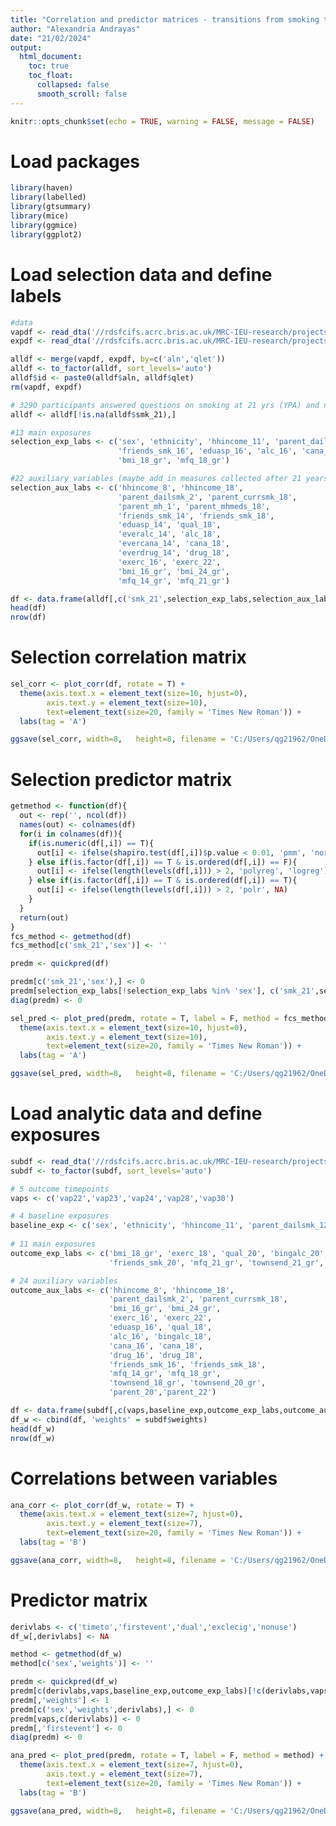 ---
title: "Correlation and predictor matrices - transitions from smoking to e-cigarette use/non-use in ALSPAC"
author: "Alexandria Andrayas"
date: "21/02/2024"
output: 
  html_document:
    toc: true
    toc_float:
      collapsed: false
      smooth_scroll: false
---
```{r setup, include=FALSE}
knitr::opts_chunk$set(echo = TRUE, warning = FALSE, message = FALSE)
```

# Load packages

```{r load-packages}
library(haven)
library(labelled)
library(gtsummary)
library(mice)
library(ggmice)
library(ggplot2)
```

# Load selection data and define labels

```{r selection-data-labs, message=FALSE}
#data
vapdf <- read_dta('//rdsfcifs.acrc.bris.ac.uk/MRC-IEU-research/projects/ieu2/p7/025/working/data/vaping_categories.dta')
expdf <- read_dta('//rdsfcifs.acrc.bris.ac.uk/MRC-IEU-research/projects/ieu2/p7/025/working/data/vaping_exp_measures.dta')

alldf <- merge(vapdf, expdf, by=c('aln','qlet'))
alldf <- to_factor(alldf, sort_levels='auto')
alldf$id <- paste0(alldf$aln, alldf$qlet)
rm(vapdf, expdf)

# 3290 participants answered questions on smoking at 21 yrs (YPA) and not withdrawn consent
alldf <- alldf[!is.na(alldf$smk_21),]

#13 main exposures
selection_exp_labs <- c('sex', 'ethnicity', 'hhincome_11', 'parent_dailsmk_12', 'parent_mh_12',
                        'friends_smk_16', 'eduasp_16', 'alc_16', 'cana_16', 'drug_16', 'exerc_18',
                        'bmi_18_gr', 'mfq_18_gr')

#22 auxiliary variables (maybe add in measures collected after 21 years too?)
selection_aux_labs <- c('hhincome_8', 'hhincome_18', 
                        'parent_dailsmk_2', 'parent_currsmk_18',
                        'parent_mh_1', 'parent_mhmeds_18', 
                        'friends_smk_14', 'friends_smk_18',
                        'eduasp_14', 'qual_18', 
                        'everalc_14', 'alc_18',
                        'evercana_14', 'cana_18',
                        'everdrug_14', 'drug_18',
                        'exerc_16', 'exerc_22',
                        'bmi_16_gr', 'bmi_24_gr',
                        'mfq_14_gr', 'mfq_21_gr')

df <- data.frame(alldf[,c('smk_21',selection_exp_labs,selection_aux_labs)])
head(df)
nrow(df)
```

# Selection correlation matrix

```{r selection-corr-matrix, out.width = '100%'}
sel_corr <- plot_corr(df, rotate = T) +
  theme(axis.text.x = element_text(size=10, hjust=0), 
        axis.text.y = element_text(size=10),
        text=element_text(size=20, family = 'Times New Roman')) +
  labs(tag = 'A')

ggsave(sel_corr, width=8,   height=8, filename = 'C:/Users/qg21962/OneDrive - University of Bristol/Documents/CRUK smoking vaping/Vaping transitions/Outputs/selection_corr_mat_plt.png')
```

# Selection predictor matrix

```{r selection-pred-matrix, message=FALSE}
getmethod <- function(df){
  out <- rep('', ncol(df))
  names(out) <- colnames(df)
  for(i in colnames(df)){
    if(is.numeric(df[,i]) == T){
      out[i] <- ifelse(shapiro.test(df[,i])$p.value < 0.01, 'pmm', 'norm')
    } else if(is.factor(df[,i]) == T & is.ordered(df[,i]) == F){
      out[i] <- ifelse(length(levels(df[,i])) > 2, 'polyreg', 'logreg')
    } else if(is.factor(df[,i]) == T & is.ordered(df[,i]) == T){
      out[i] <- ifelse(length(levels(df[,i])) > 2, 'polr', NA)
    }
  }
  return(out)
}
fcs_method <- getmethod(df)
fcs_method[c('smk_21','sex')] <- ''

predm <- quickpred(df)

predm[c('smk_21','sex'),] <- 0
predm[selection_exp_labs[!selection_exp_labs %in% 'sex'], c('smk_21',selection_exp_labs)] <- 1
diag(predm) <- 0

sel_pred <- plot_pred(predm, rotate = T, label = F, method = fcs_method) +
  theme(axis.text.x = element_text(size=10, hjust=0), 
        axis.text.y = element_text(size=10),
        text=element_text(size=20, family = 'Times New Roman')) +
  labs(tag = 'A')

ggsave(sel_pred, width=8,   height=8, filename = 'C:/Users/qg21962/OneDrive - University of Bristol/Documents/CRUK smoking vaping/Vaping transitions/Outputs/selection_pred_mat_plt.png')
```

# Load analytic data and define exposures

```{r analytic-data-labs, message=FALSE}
subdf <- read_dta('//rdsfcifs.acrc.bris.ac.uk/MRC-IEU-research/projects/ieu2/p7/025/working/data/vaping_sub_measures.dta')
subdf <- to_factor(subdf, sort_levels='auto')

# 5 outcome timepoints
vaps <- c('vap22','vap23','vap24','vap28','vap30')

# 4 baseline exposures
baseline_exp <- c('sex', 'ethnicity', 'hhincome_11', 'parent_dailsmk_12')
  
# 11 main exposures
outcome_exp_labs <- c('bmi_18_gr', 'exerc_18', 'qual_20', 'bingalc_20', 'cana_20', 'drug_20',
                      'friends_smk_20', 'mfq_21_gr', 'townsend_21_gr', 'parent_21', 'freqsmk_21')

# 24 auxiliary variables
outcome_aux_labs <- c('hhincome_8', 'hhincome_18', 
                      'parent_dailsmk_2', 'parent_currsmk_18', 
                      'bmi_16_gr', 'bmi_24_gr',
                      'exerc_16', 'exerc_22',
                      'eduasp_16', 'qual_18', 
                      'alc_16', 'bingalc_18',
                      'cana_16', 'cana_18',
                      'drug_16', 'drug_18',
                      'friends_smk_16', 'friends_smk_18', 
                      'mfq_14_gr', 'mfq_18_gr', 
                      'townsend_18_gr', 'townsend_20_gr',
                      'parent_20','parent_22')

df <- data.frame(subdf[,c(vaps,baseline_exp,outcome_exp_labs,outcome_aux_labs)])
df_w <- cbind(df, 'weights' = subdf$weights)
head(df_w)
nrow(df_w)
```

# Correlations between variables

```{r analytic-corr-matrix, out.width = '100%'}
ana_corr <- plot_corr(df_w, rotate = T) +
  theme(axis.text.x = element_text(size=7, hjust=0), 
        axis.text.y = element_text(size=7),
        text=element_text(size=20, family = 'Times New Roman')) +
  labs(tag = 'B')

ggsave(ana_corr, width=8,   height=8, filename = 'C:/Users/qg21962/OneDrive - University of Bristol/Documents/CRUK smoking vaping/Vaping transitions/Outputs/analytic_corr_mat_plt.png')
```

# Predictor matrix

```{r analytic-pred-matrix, out.width = '100%'}
derivlabs <- c('timeto','firstevent','dual','exclecig','nonuse')
df_w[,derivlabs] <- NA

method <- getmethod(df_w)
method[c('sex','weights')] <- ''

predm <- quickpred(df_w)
predm[c(derivlabs,vaps,baseline_exp,outcome_exp_labs)[!c(derivlabs,vaps,baseline_exp,outcome_exp_labs) %in% 'sex'], c(derivlabs,vaps,baseline_exp,outcome_exp_labs)] <- 1
predm[,'weights'] <- 1
predm[c('sex','weights',derivlabs),] <- 0
predm[vaps,c(derivlabs)] <- 0
predm[,'firstevent'] <- 0
diag(predm) <- 0

ana_pred <- plot_pred(predm, rotate = T, label = F, method = method) +
  theme(axis.text.x = element_text(size=7, hjust=0), 
        axis.text.y = element_text(size=7),
        text=element_text(size=20, family = 'Times New Roman')) +
  labs(tag = 'B')

ggsave(ana_pred, width=8,   height=8, filename = 'C:/Users/qg21962/OneDrive - University of Bristol/Documents/CRUK smoking vaping/Vaping transitions/Outputs/analytic_pred_mat_plt.png')
```
